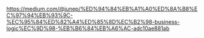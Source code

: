 https://medium.com/@junep/%ED%94%84%EB%A1%A0%ED%8A%B8%EC%97%94%EB%93%9C-%EC%95%84%ED%82%A4%ED%85%8D%EC%B2%98-business-logic%EC%9D%98-%EB%B6%84%EB%A6%AC-adc10ae881ab
